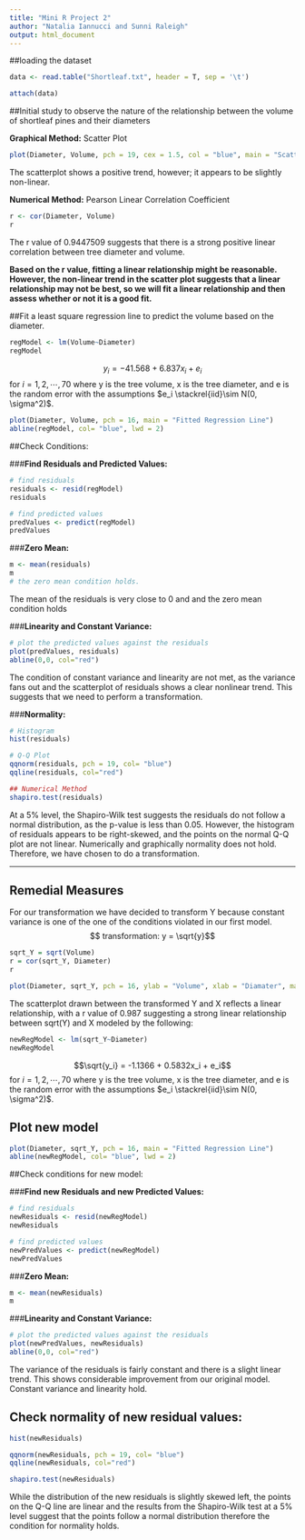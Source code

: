 ```yaml
---
title: "Mini R Project 2"
author: "Natalia Iannucci and Sunni Raleigh"
output: html_document
---
```


##loading the dataset
```r
data <- read.table("Shortleaf.txt", header = T, sep = '\t')

attach(data)

```

##Initial study to observe the nature of the relationship between the volume of shortleaf pines and their diameters 

__Graphical Method:__ Scatter Plot
```r
plot(Diameter, Volume, pch = 19, cex = 1.5, col = "blue", main = "Scatter plot between volume and diamater of shortleaf pines")
```

The scatterplot shows a positive trend, however; it appears to be slightly non-linear.

__Numerical Method:__ Pearson Linear Correlation Coefficient 
```r
r <- cor(Diameter, Volume)
r
```

The r value of 0.9447509 suggests that there is a strong positive linear correlation between tree diameter and volume.

__Based on the r value, fitting a linear relationship might be reasonable. However, the non-linear trend in the scatter plot suggests that a linear relationship may not be best, so we will fit a linear relationship and then assess whether or not it is a good fit. __ 

##Fit a least square regression line to predict the volume based on the diameter.
```r
regModel <- lm(Volume~Diameter)
regModel
```

$$y_i = -41.568 + 6.837x_i + e_i$$ for $i=1,2,\cdots,70$ where y is the tree volume, x is the tree diameter, and e is the random error with the assumptions $e_i \stackrel{iid}\sim N(0, \sigma^2)$.

```r
plot(Diameter, Volume, pch = 16, main = "Fitted Regression Line")
abline(regModel, col= "blue", lwd = 2)

```

##Check Conditions:

###__Find Residuals and Predicted Values:__
```r
# find residuals
residuals <- resid(regModel)
residuals

# find predicted values
predValues <- predict(regModel)
predValues
```


###__Zero Mean:__
```r
m <- mean(residuals)
m
# the zero mean condition holds.
```
The mean of the residuals is very close to 0 and and the zero mean condition holds


###__Linearity and Constant Variance:__
```r
# plot the predicted values against the residuals
plot(predValues, residuals)
abline(0,0, col="red")
```
The condition of constant variance and linearity are not met, as the variance fans out and the scatterplot of residuals shows a clear nonlinear trend. This suggests that we need to perform a transformation.


###__Normality:__
```r
# Histogram
hist(residuals)

# Q-Q Plot
qqnorm(residuals, pch = 19, col= "blue")
qqline(residuals, col="red")

## Numerical Method
shapiro.test(residuals)
```
At a 5% level, the Shapiro-Wilk test suggests the residuals do not follow a normal distribution, as the p-value is less than 0.05. However, the histogram of residuals appears to be right-skewed, and the points on the normal Q-Q plot are not linear. Numerically and graphically normality does not hold. Therefore, we have chosen to do a transformation. 

---

## Remedial Measures
For our transformation we have decided to transform Y because constant variance is one of the  one of the conditions violated in our first model. $$ transformation: y = \sqrt{y}$$
```r
sqrt_Y = sqrt(Volume)
r = cor(sqrt_Y, Diameter)
r

plot(Diameter, sqrt_Y, pch = 16, ylab = "Volume", xlab = "Diamater", main = "scatter plot between volume and diamater")
```
The scatterplot drawn between the transformed Y and X reflects a linear relationship, with a r value of 0.987 suggesting a strong linear relationship between sqrt(Y) and X modeled by the following:

```r
newRegModel <- lm(sqrt_Y~Diameter)
newRegModel
```
$$\sqrt{y_i} = -1.1366 + 0.5832x_i + e_i$$ for $i=1,2,\cdots,70$ where y is the tree volume, x is the tree diameter, and e is the random error with the assumptions $e_i \stackrel{iid}\sim N(0, \sigma^2)$.

## Plot new model
```r
plot(Diameter, sqrt_Y, pch = 16, main = "Fitted Regression Line")
abline(newRegModel, col= "blue", lwd = 2)
```

##Check conditions for new model:

###__Find new Residuals and new Predicted Values:__
```r
# find residuals
newResiduals <- resid(newRegModel)
newResiduals

# find predicted values
newPredValues <- predict(newRegModel)
newPredValues
```


###__Zero Mean:__
```r
m <- mean(newResiduals)
m
```

###__Linearity and Constant Variance:__
```r
# plot the predicted values against the residuals
plot(newPredValues, newResiduals)
abline(0,0, col="red")
```
The variance of the residuals is fairly constant and there is a slight linear trend. This shows considerable improvement from our original model. Constant variance and linearity hold.

## Check normality of new residual values:
```r
hist(newResiduals)

qqnorm(newResiduals, pch = 19, col= "blue")
qqline(newResiduals, col="red")

shapiro.test(newResiduals)
```
While the distribution of the new residuals is slightly skewed left, the points on the Q-Q line are linear and the results from the Shapiro-Wilk test at a 5% level suggest that the points follow a normal distribution therefore the condition for normality holds.
